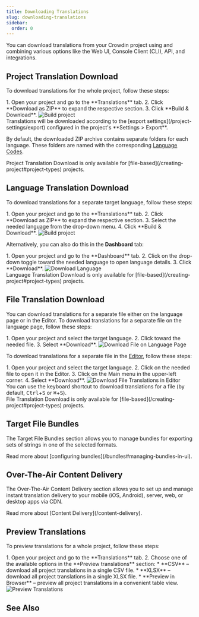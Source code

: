 ```yaml
---
title: Downloading Translations
slug: downloading-translations
sidebar:
  order: 0
---
```



You can download translations from your Crowdin project using and combining various options like the Web UI, Console Client (CLI), API, and integrations.

## Project Translation Download

To download translations for the whole project, follow these steps:

<Steps>
  1. Open your project and go to the **Translations** tab.
  2. Click **Download as ZIP** to expand the respective section.
  3. Click **Build & Download**. <Image src={buildProject} alt="Build project" />
</Steps>

<Aside>
  Translations will be downloaded according to the [export settings](/project-settings/export) configured in the project's **Settings > Export**.
</Aside>

By default, the downloaded ZIP archive contains separate folders for each language. These folders are named with the corresponding [Language Codes](https://developer.crowdin.com/language-codes/).

<Aside type="caution">
  Project Translation Download is only available for [file-based](/creating-project#project-types) projects.
</Aside>

## Language Translation Download

To download translations for a separate target language, follow these steps:

<Steps>
  1. Open your project and go to the **Translations** tab.
  2. Click **Download as ZIP** to expand the respective section.
  3. Select the needed language from the drop-down menu.
  4. Click **Build & Download**. <Image src={buildProject} alt="Build project" />
</Steps>

Alternatively, you can also do this in the **Dashboard** tab:

<Steps>
  1. Open your project and go to the **Dashboard** tab.
  2. Click on the drop-down toggle toward the needed language to open language details.
  3. Click **Download**. <Image src={downloadLanguage} alt="Download Language" />
</Steps>

<Aside type="caution">
  Language Translation Download is only available for [file-based](/creating-project#project-types) projects.
</Aside>

## File Translation Download

You can download translations for a separate file either on the language page or in the Editor. To download translations for a separate file on the language page, follow these steps:

<Steps>
  1. Open your project and select the target language.
  2. Click <Icon name="mdi:dots-horizontal" class="inline-icon" /> toward the needed file.
  3. Select **Download**. <Image src={downloadFileLanguagePage} alt="Download File on Language Page" />
</Steps>

To download translations for a separate file in the [Editor](/online-editor), follow these steps:

<Steps>
  1. Open your project and select the target language.
  2. Click on the needed file to open it in the Editor.
  3. Click on the Main menu <Icon name="mdi:menu" class="inline-icon"/> in the upper-left corner.
  4. Select **Download**. <Image src={downloadFileEditor} alt="Download File Translations in Editor" />
</Steps>

<Aside type="tip">
  You can use the keyboard shortcut to download translations for a file (by default, <kbd>Ctrl</kbd>+<kbd>S</kbd> or <kbd>⌘</kbd>+<kbd>S</kbd>).
</Aside>

<Aside type="caution">
  File Translation Download is only available for [file-based](/creating-project#project-types) projects.
</Aside>

## Target File Bundles

The Target File Bundles section allows you to manage bundles for exporting sets of strings in one of the selected formats.

<ReadMore>
  Read more about [configuring bundles](/bundles#managing-bundles-in-ui).
</ReadMore>

## Over-The-Air Content Delivery

The Over-The-Air Content Delivery section allows you to set up and manage instant translation delivery to your mobile (iOS, Android), server, web, or desktop apps via CDN.

<ReadMore>
  Read more about [Content Delivery](/content-delivery).
</ReadMore>

## Preview Translations

To preview translations for a whole project, follow these steps:

<Steps>
  1. Open your project and go to the **Translations** tab.
  2. Choose one of the available options in the **Preview translations** section:
     * **CSV** &ndash; download all project translations in a single CSV file.
     * **XLSX** &ndash; download all project translations in a single XLSX file.
     * **Preview in Browser** &ndash; preview all project translations in a convenient table view.
</Steps>

<Image src={previewTranslations} alt="Preview Translations" />

## See Also

<CardGrid>
  <LinkCard
    title="Integrations"
    href="/integrations"
  />
  <LinkCard
    title="API"
    href="https://developer.crowdin.com/api/v2/"
    target="_blank"
  />
</CardGrid>

<LinkCard
  title="Console Client (CLI)"
  description="Crowdin CLI is a command-line tool that allows you to manage your localization resources directly from the terminal."
  href="https://crowdin.github.io/crowdin-cli/"
  target="_blank"
/>
